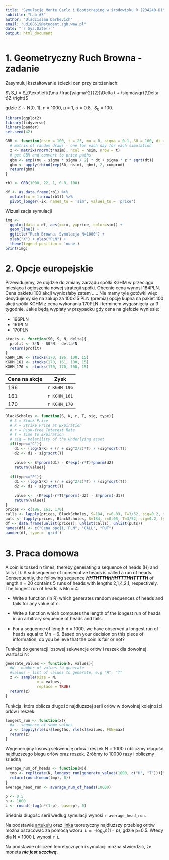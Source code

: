 ```yaml
---
title: "Symulacje Monte Carlo i Bootstraping w środowisku R (234240-D)"
subtitle: "Lab #3"
author: "Uladzislau Darhevich"
email: "ud108519@student.sgh.waw.pl"
date: "`r Sys.Date()`"
output: html_document
---
```


# 1. Geometryczny Ruch Browna - zadanie

Zasymuluj kształtowanie ścieżki cen przy założeniach:

$\ S_t = S_0\exp\left((\mu-\frac{\sigma^2}{2})\Delta t + \sigma\sqrt{\Delta t}Z  \right)$

gdzie Z ∼ N(0, 1), n = 1000, µ = 1, σ = 0.8, $\ S_0$ = 100.
```r
library(ggplot2)
library(tidyverse)
library(pander)
set.seed(42)

GRB <- function(nsim = 100, t = 25, mu = 0, sigma = 0.1, S0 = 100, dt = 1./365) {
  # matrix of random draws - one for each day for each simulation
  z <- matrix(rnorm(t*nsim), ncol = nsim, nrow = t)  
  # get GBM and convert to price paths
  gbm <- exp((mu - sigma * sigma / 2) * dt + sigma * z * sqrt(dt))
  gbm <- apply(rbind(rep(S0, nsim), gbm), 2, cumprod)
  return(gbm)
}

rb1 <- GRB(1000, 22, 1, 0.8, 100)

df <- as.data.frame(rb1) %>%
  mutate(ix = 1:nrow(rb1)) %>%
  pivot_longer(-ix, names_to = 'sim', values_to = 'price')
```

Wizualizacja symulacji

```r
img <- 
  ggplot(data = df, aes(x=ix, y=price, color=sim)) +
  geom_line() +
  ggtitle("Ruch Browna. Symulacja N=1000") + 
  xlab("X") + ylab("PLN") + 
  theme(legend.position = 'none')
print(img)
```

# 2. Opcje europejskie

Przewidujemy, że dojdzie do zmiany zarządu spółki KGHM w przeciągu miesiąca i
ogłoszenia nowej strategii spółki. Obecnie cena wynosi 184PLN. Cena pakietu 100 akcji wyniosłaby zatem ..... Nie mamy tyle gotówki więc decydujemy się na zakup za 100x15 PLN (premia) opcję kupna na pakiet 100 akcji spółki KGHM z ceną wykonania 170PLN i terminem wygaśnięcia za 3 tygodnie. Jakie będą wypłaty w przypadku gdy cena na giełdzie wyniesie:

* 196PLN
* 161PLN
* 170PLN
```r
stocks <- function(S0, S, N, delta){
  profit <- S*N - S0*N - delta*N
  return(profit)
}
KGHM_196 <- stocks(170, 196, 100, 15)
KGHM_161 <- stocks(170, 161, 100, 15)
KGHM_170 <- stocks(170, 170, 100, 15)
```
|Cena na akcje |Zysk
--- | --- 
|196|`r KGHM_196`
|161|`r KGHM_161`
|170|`r KGHM_170`
```r
BlackScholes <- function(S, K, r, T, sig, type){
  # S = Stock Price
  # K = Strike Price at Expiration 
  # r = Risk-free Interest Rate
  # T = Time to Expiration
  # sig = Volatility of the Underlying asset
  if(type=="C"){
    d1 <- (log(S/K) + (r + sig^2/2)*T) / (sig*sqrt(T))
    d2 <- d1 - sig*sqrt(T)
    
    value <- S*pnorm(d1) - K*exp(-r*T)*pnorm(d2)
    return(value)}
  
  if(type=="P"){
    d1 <- (log(S/K) + (r + sig^2/2)*T) / (sig*sqrt(T))
    d2 <- d1 - sig*sqrt(T)
    
    value <-  (K*exp(-r*T)*pnorm(-d2) - S*pnorm(-d1))
    return(value)}
}
prices <- c(196, 161, 170)
calls <- lapply(prices, BlackScholes, S=184, r=0.03, T=3/52, sig=0.2, type="C")
puts <- lapply(prices, BlackScholes, S=184, r=0.03, T=3/52, sig=0.2, type="P")
df <- data.frame(unlist(prices), unlist(calls), unlist(puts))
names(df) <- c("Cena opcji, PLN", "CALL", "PUT")
pander(df, type = 'grid')
```

# 3. Praca domowa

A coin is tossed n times, thereby generating a sequence of heads (H) and tails (T). A subsequence of consecutive heads is called a run of heads. Consequently, the following sequence ***HHTHTTHHHHTTTHHTTTTH*** of length n = 20 contains 5 runs of heads with lengths 2,1,4,2,1, respectively. The longest run of heads is Mn = 4.  

* Write a function (in R) which generates random sequences of heads and tails for any value of n.  

* Write a function which computes the length of the longest run of heads in an arbitrary sequence of heads and tails.  

* For a sequence of length n = 1000, we have observed a longest run of heads equal to Mn = 6. Based on your decision on this piece of information, do you believe that the coin is fair or not?  

Funkcja do generacji losowej sekwencje orłów i reszek dla dowolnej wartości N:

```r
generate_values <- function(N, values){
  #N - number of values to generate
  #values - list of values to generate, e.g "H", "T"
  z <- sample(size = N,
              x = values, 
              replace = TRUE)
  return(z)
}
```

Funkcja, która oblicza długość najdłuższej serii  orłów w dowolnej kolejności orłów i reszek:

```r
longest_run <- function(x){
  #x - sequence of some values
  z <- tapply(rle(x)$lengths, rle(x)$values, FUN=max)
  return(z)
}
```

Wygenerujmy losową sekwencję orłów i reszek N = 1000 i obliczmy długość najdłuższego biegu orłów oraz reszek. Zróbmy to 10000 razy i obliczmy śriedną

```r
average_num_of_heads <- function(N){
  tmp <- replicate(N, longest_run(generate_values(1000, c("H", "T")))["H"], simplify=TRUE)
  return(round(mean(tmp), 0))
}
average_head_run <- average_num_of_heads(10000)

p <- 0.5
n <- 1000
L <- round(-log(n*(1-p), base=p), 0)
```

Śriednia długość serii według symulacji wynosi `r average_head_run`.

Na podstawie [artukułu](https://alexamarioarei.github.io/Research/docs/LongestHrunReview.pdf) oraz [linka](https://math.stackexchange.com/questions/1409372/what-is-the-expected-length-of-the-largest-run-of-heads-if-we-make-1-000-flips) teoretyczny najdłuższy przebieg orłów można oszacować za pomocą wzoru $\ L \approx -\log _p n(1-p)$, gdzie p=0.5. Wtedy dla N = 1000 L wynosi `r L`.

Na podstawie obliczeń teoretycznych i symulacji można stwierdzić, że moneta ***nie jest uczciwą***.
